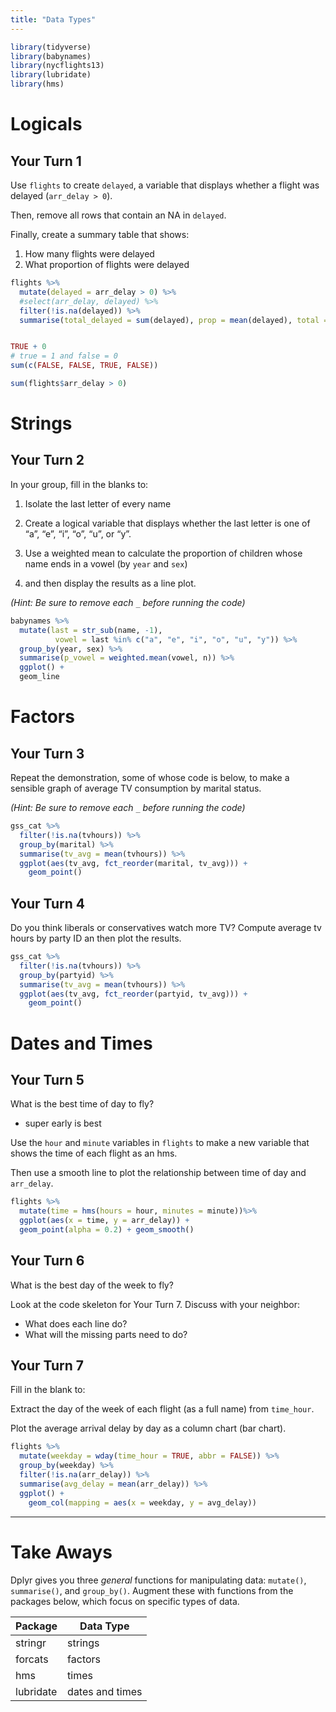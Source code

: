 ```yaml
---
title: "Data Types"
---
```


```r
library(tidyverse)
library(babynames)
library(nycflights13)
library(lubridate)
library(hms)
```

# Logicals

## Your Turn 1

Use `flights` to create `delayed`, a variable that displays whether a flight was delayed (`arr_delay > 0`).

Then, remove all rows that contain an NA in `delayed`. 

Finally, create a summary table that shows:

1. How many flights were delayed  
2. What proportion of flights were delayed

```r
flights %>%
  mutate(delayed = arr_delay > 0) %>%
  #select(arr_delay, delayed) %>%
  filter(!is.na(delayed)) %>%
  summarise(total_delayed = sum(delayed), prop = mean(delayed), total = length(delayed))


TRUE + 0
# true = 1 and false = 0
sum(c(FALSE, FALSE, TRUE, FALSE))

sum(flights$arr_delay > 0)

```

# Strings

## Your Turn 2

In your group, fill in the blanks to:

1. Isolate the last letter of every name 

2. Create a logical variable that displays whether the last letter is one of "a", "e", "i", "o", "u", or "y".  

3. Use a weighted mean to calculate the proportion of children whose name ends in a vowel (by `year` and `sex`)   
4. and then display the results as a line plot.

*(Hint: Be sure to remove each `_` before running the code)*

```r
babynames %>%
  mutate(last = str_sub(name, -1), 
          vowel = last %in% c("a", "e", "i", "o", "u", "y")) %>%
  group_by(year, sex) %>%
  summarise(p_vowel = weighted.mean(vowel, n)) %>%
  ggplot() +
  geom_line
```

# Factors

## Your Turn 3

Repeat the demonstration, some of whose code is below, to make a sensible graph of average TV consumption by marital status.

*(Hint: Be sure to remove each `_` before running the code)*

```r

gss_cat %>%
  filter(!is.na(tvhours)) %>%
  group_by(marital) %>%
  summarise(tv_avg = mean(tvhours)) %>%
  ggplot(aes(tv_avg, fct_reorder(marital, tv_avg))) +
    geom_point()

```

## Your Turn 4

Do you think liberals or conservatives watch more TV?
Compute average tv hours by party ID an then plot the results.

```r
gss_cat %>%
  filter(!is.na(tvhours)) %>%
  group_by(partyid) %>%
  summarise(tv_avg = mean(tvhours)) %>%
  ggplot(aes(tv_avg, fct_reorder(partyid, tv_avg))) +
    geom_point()
```

# Dates and Times

## Your Turn 5

What is the best time of day to fly?

* super early is best

Use the `hour` and `minute` variables in `flights` to make a new variable that shows the time of each flight as an hms. 

Then use a smooth line to plot the relationship between time of day and `arr_delay`.

```r
flights %>%
  mutate(time = hms(hours = hour, minutes = minute))%>%
  ggplot(aes(x = time, y = arr_delay)) +
  geom_point(alpha = 0.2) + geom_smooth()

```

## Your Turn 6

What is the best day of the week to fly?

Look at the code skeleton for Your Turn 7. Discuss with your neighbor:

* What does each line do?
* What will the missing parts need to do?

## Your Turn 7

Fill in the blank to:

Extract the day of the week of each flight (as a full name) from `time_hour`. 

Plot the average arrival delay by day as a column chart (bar chart).

```r
flights %>% 
  mutate(weekday = wday(time_hour = TRUE, abbr = FALSE)) %>% 
  group_by(weekday) %>% 
  filter(!is.na(arr_delay)) %>% 
  summarise(avg_delay = mean(arr_delay)) %>% 
  ggplot() +
    geom_col(mapping = aes(x = weekday, y = avg_delay))
```

***

# Take Aways

Dplyr gives you three _general_ functions for manipulating data: `mutate()`, `summarise()`, and `group_by()`. Augment these with functions from the packages below, which focus on specific types of data.

Package   | Data Type
--------- | --------
stringr   | strings
forcats   | factors
hms       | times
lubridate | dates and times

